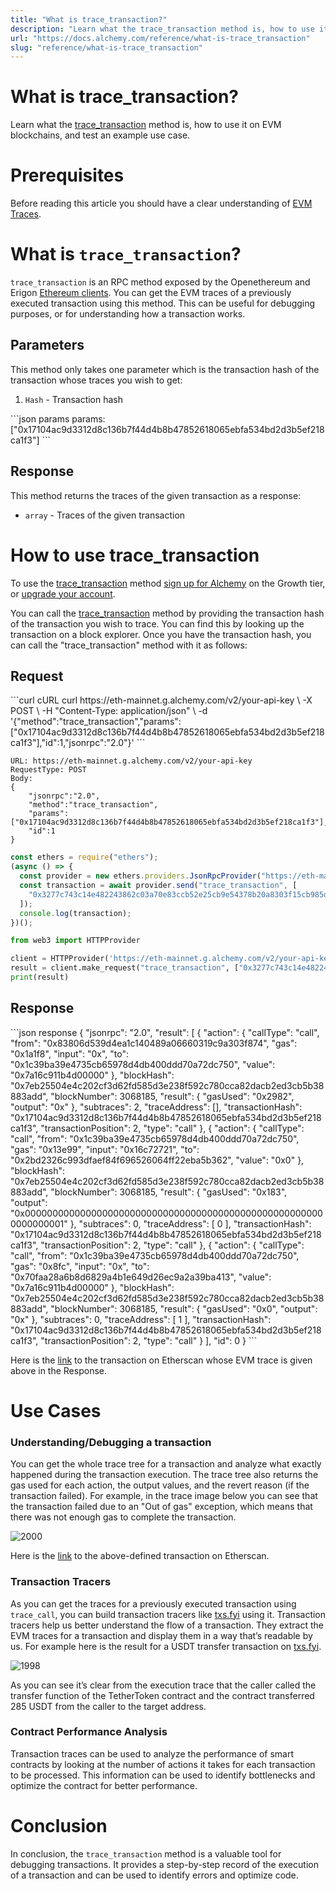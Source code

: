 ```yaml
---
title: "What is trace_transaction?"
description: "Learn what the trace_transaction method is, how to use it on EVM blockchains, and test an example use case."
url: "https://docs.alchemy.com/reference/what-is-trace_transaction"
slug: "reference/what-is-trace_transaction"
---
```


# What is trace\_transaction?

Learn what the [trace\_transaction](/reference/trace-transaction) method is, how to use it on EVM blockchains, and test an example use case.

# Prerequisites

Before reading this article you should have a clear understanding of [EVM Traces](/reference/what-are-evm-traces).

# What is `trace_transaction`?

`trace_transaction` is an RPC method exposed by the Openethereum and Erigon [Ethereum clients](https://www.alchemy.com/overviews/execution-layer-and-consensus-layer-node-clients). You can get the EVM traces of a previously executed transaction using this method. This can be useful for debugging purposes, or for understanding how a transaction works.

## Parameters

This method only takes one parameter which is the transaction hash of the transaction whose traces you wish to get:

1. `Hash` - Transaction hash

<CodeGroup>
  ```json params
  params: ["0x17104ac9d3312d8c136b7f44d4b8b47852618065ebfa534bd2d3b5ef218ca1f3"]
  ```
</CodeGroup>

## Response

This method returns the traces of the given transaction as a response:

* `array` - Traces of the given transaction

# How to use trace\_transaction

To use the [trace\_transaction](/reference/trace-transaction) method [sign up for Alchemy](https://dashboard.alchemy.com/signup/?a=e8cafd6dd9) on the Growth tier, or [upgrade your account](https://dashboard.alchemyapi.io/settings/billing/?a=e8cafd6dd9).

You can call the [trace\_transaction](/reference/trace-transaction) method by providing the transaction hash of the transaction you wish to trace. You can find this by looking up the transaction on a block explorer. Once you have the transaction hash, you can call the "trace\_transaction" method with it as follows:

## Request

<CodeGroup>
  ```curl cURL
  curl https://eth-mainnet.g.alchemy.com/v2/your-api-key \
  -X POST \
  -H "Content-Type: application/json" \
  -d '{"method":"trace_transaction","params":["0x17104ac9d3312d8c136b7f44d4b8b47852618065ebfa534bd2d3b5ef218ca1f3"],"id":1,"jsonrpc":"2.0"}'
  ```

  ```http postman
  URL: https://eth-mainnet.g.alchemy.com/v2/your-api-key
  RequestType: POST
  Body: 
  {
      "jsonrpc":"2.0",
      "method":"trace_transaction",
      "params":["0x17104ac9d3312d8c136b7f44d4b8b47852618065ebfa534bd2d3b5ef218ca1f3"],
      "id":1
  }
  ```

  ```javascript ethers.js
  const ethers = require("ethers");
  (async () => {
    const provider = new ethers.providers.JsonRpcProvider("https://eth-mainnet.g.alchemy.com/v2/your-api-key");
    const transaction = await provider.send("trace_transaction", [
      "0x3277c743c14e482243862c03a70e83ccb52e25cb9e54378b20a8303f15cb985d",
    ]);
    console.log(transaction);
  })();
  ```

  ```python web3py
  from web3 import HTTPProvider

  client = HTTPProvider('https://eth-mainnet.g.alchemy.com/v2/your-api-key/')
  result = client.make_request("trace_transaction", ["0x3277c743c14e482243862c03a70e83ccb52e25cb9e54378b20a8303f15cb985d"])
  print(result)
  ```
</CodeGroup>

## Response

<CodeGroup>
  ```json response
  {
    "jsonrpc": "2.0",
    "result": [
      {
        "action": {
          "callType": "call",
          "from": "0x83806d539d4ea1c140489a06660319c9a303f874",
          "gas": "0x1a1f8",
          "input": "0x",
          "to": "0x1c39ba39e4735cb65978d4db400ddd70a72dc750",
          "value": "0x7a16c911b4d00000"
        },
        "blockHash": "0x7eb25504e4c202cf3d62fd585d3e238f592c780cca82dacb2ed3cb5b38883add",
        "blockNumber": 3068185,
        "result": {
          "gasUsed": "0x2982",
          "output": "0x"
        },
        "subtraces": 2,
        "traceAddress": [],
        "transactionHash": "0x17104ac9d3312d8c136b7f44d4b8b47852618065ebfa534bd2d3b5ef218ca1f3",
        "transactionPosition": 2,
        "type": "call"
      },
      {
        "action": {
          "callType": "call",
          "from": "0x1c39ba39e4735cb65978d4db400ddd70a72dc750",
          "gas": "0x13e99",
          "input": "0x16c72721",
          "to": "0x2bd2326c993dfaef84f696526064ff22eba5b362",
          "value": "0x0"
        },
        "blockHash": "0x7eb25504e4c202cf3d62fd585d3e238f592c780cca82dacb2ed3cb5b38883add",
        "blockNumber": 3068185,
        "result": {
          "gasUsed": "0x183",
          "output": "0x0000000000000000000000000000000000000000000000000000000000000001"
        },
        "subtraces": 0,
        "traceAddress": [
          0
        ],
        "transactionHash": "0x17104ac9d3312d8c136b7f44d4b8b47852618065ebfa534bd2d3b5ef218ca1f3",
        "transactionPosition": 2,
        "type": "call"
      },
      {
        "action": {
          "callType": "call",
          "from": "0x1c39ba39e4735cb65978d4db400ddd70a72dc750",
          "gas": "0x8fc",
          "input": "0x",
          "to": "0x70faa28a6b8d6829a4b1e649d26ec9a2a39ba413",
          "value": "0x7a16c911b4d00000"
        },
        "blockHash": "0x7eb25504e4c202cf3d62fd585d3e238f592c780cca82dacb2ed3cb5b38883add",
        "blockNumber": 3068185,
        "result": {
          "gasUsed": "0x0",
          "output": "0x"
        },
        "subtraces": 0,
        "traceAddress": [
          1
        ],
        "transactionHash": "0x17104ac9d3312d8c136b7f44d4b8b47852618065ebfa534bd2d3b5ef218ca1f3",
        "transactionPosition": 2,
        "type": "call"
      }
    ],
    "id": 0
  }
  ```
</CodeGroup>

Here is the [link](https://etherscan.io/tx/0x17104ac9d3312d8c136b7f44d4b8b47852618065ebfa534bd2d3b5ef218ca1f3) to the transaction on Etherscan whose EVM trace is given above in the Response.

# Use Cases

### **Understanding/Debugging a transaction**

You can get the whole trace tree for a transaction and analyze what exactly happened during the transaction execution. The trace tree also returns the gas used for each action, the output values, and the revert reason (if the transaction failed). For example, in the trace image below you can see that the transaction failed due to an "Out of gas" exception, which means that there was not enough gas to complete the transaction.

![2000](1d84a56-gas-error.png "gas-error.png")

Here is the [link](https://etherscan.io/tx/0xda8c0b80d8e240a83c8f6b067c4656babeb13e8e0ece4fd4292aa06252f1285c) to the above-defined transaction on Etherscan.

### **Transaction Tracers**

As you can get the traces for a previously executed transaction using `trace_call`, you can build transaction tracers like [txs.fyi](https://txs.fyi/) using it. Transaction tracers help us better understand the flow of a transaction. They extract the EVM traces for a transaction and display them in a way that’s readable by us. For example here is the result for a USDT transfer transaction on [txs.fyi](https://txs.fyi/eth/0x68ea69fd8b5dfa589a7a983c324ab153a33356320207885a9bba84425598dcaa).

![1998](3571567-txs-fyi.png "txs-fyi.png")

As you can see it’s clear from the execution trace that the caller called the transfer function of the TetherToken contract and the contract transferred 285 USDT from the caller to the target address.

### **Contract Performance Analysis**

Transaction traces can be used to analyze the performance of smart contracts by looking at the number of actions it takes for each transaction to be processed. This information can be used to identify bottlenecks and optimize the contract for better performance.

# Conclusion

In conclusion, the `trace_transaction` method is a valuable tool for debugging transactions. It provides a step-by-step record of the execution of a transaction and can be used to identify errors and optimize code.
